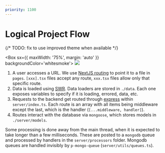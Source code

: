```yaml
---
priority: 1100
---
```





# Logical Project Flow

{/* TODO: fix to use improved theme when available */}

<Box sx={{ maxWidth: '75%', margin: 'auto' }} backgroundColor='whitesmoke'>
  <Image src={bailoMMDiagram} />
</Box>

1. A user accesses a URL. We use [NextJS routing](https://nextjs.org/docs/routing/introduction) to point it to a file in
   `pages`. `[xxx].tsx` files accept any route, `xxx.tsx` files allow only that specific route.
2. Data is loaded using [SWR](https://swr.vercel.app/). Data loaders are stored in `./data`. Each one exposes variables
   to specify if it is loading, errored, data, etc.
3. Requests to the backend get routed through [express](https://expressjs.com/) within `server/index.ts`. Each route is
   an array with all items being middleware except the last, which is the handler (`[...middleware, handler]`).
4. Routes interact with the database via `mongoose`, which stores models in `./server/models`.

Some processing is done away from the main thread, when it is expected to take longer than a few milliseconds. These are
posted to a `mongodb` queue and processed by handlers in the `server/processors` folder. Mongodb queues are handled
invisibly by `p-mongo-queue` (`server/utils/queues.ts`).

